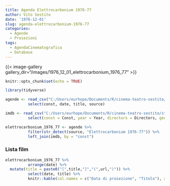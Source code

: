 ```yaml
---
title: Agenda Elettrocarbonium 1976-77
author: Vito Sestito
date: '1976-12-01'
slug: agenda-elettrocarbonium-1976-77
categories:
  - Agende
  - Proiezioni
tags:
  - AgendaCinematografica
  - Database
---
```

{{< image-gallery gallery_dir="/images/1976_12_01_elettrocarbonium_1976_77" >}}
```r
knitr::opts_chunk$set(echo = TRUE)

library(tidyverse)

agende <- read_csv("C:/Users/eurhope/Documents/R/cinema-teatro-sestito/static/data/programmazione_agende.csv") %>%
          select(const, date, title, source)

imdb <- read_csv("C:/Users/eurhope/Documents/R/cinema-teatro-sestito/static/data/programmazione_imdb.csv") %>%
          select(const = Const, year = Year, directors = Directors, genres = Genres, imdb_rating = `IMDb Rating`, runtime = `Runtime (mins)`, url = URL)

elettrocarbonium_1976_77 <- agende %>%
          filter(str_detect(source, "Elettrocarbonium 1976-77")) %>%
          left_join(imdb, by = "const")
```
### Lista film
```r
elettrocarbonium_1976_77 %>%
          arrange(date) %>%
  mutate(title = paste0("[",title,"]","(",url,")")) %>%
          select(date, title) %>%
          knitr::kable(col.names = c("Data di proiezione", "Titolo"), align = c("l", "l", "l"))
```
